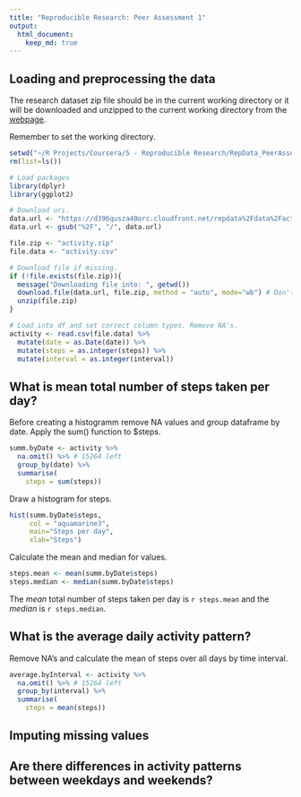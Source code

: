 ```yaml
---
title: "Reproducible Research: Peer Assessment 1"
output: 
  html_document:
    keep_md: true
---
```



## Loading and preprocessing the data

The research dataset zip file should be in the current working directory or it will be downloaded and unzipped to the current working directory from the [webpage][1].

Remember to set the working directory.

```r

setwd("~/R Projects/Coursera/5 - Reproducible Research/RepData_PeerAssessment1")
rm(list=ls())

# Load packages
library(dplyr)
library(ggplot2)

# Download uri.
data.url <- "https://d396qusza40orc.cloudfront.net/repdata%2Fdata%2Factivity.zip"
data.url <- gsub("%2F", "/", data.url)

file.zip <- "activity.zip"
file.data <- "activity.csv"

# Download file if missing.
if (!file.exists(file.zip)){
  message("Downloading file into: ", getwd())
  download.file(data.url, file.zip, method = "auto", mode="wb") # Don't use curl on Windows.
  unzip(file.zip)
}

# Load into df and set correct column types. Remove NA's.
activity <- read.csv(file.data) %>%
  mutate(date = as.Date(date)) %>%
  mutate(steps = as.integer(steps)) %>%
  mutate(interval = as.integer(interval))


```

## What is mean total number of steps taken per day?

Before creating a histogramm remove NA values and group dataframe by date. Apply
the sum() function to $steps.

```r
summ.byDate <- activity %>%
  na.omit() %>% # 15264 left
  group_by(date) %>%
  summarise(
    steps = sum(steps))

```

Draw a histogram for steps.

```r
hist(summ.byDate$steps,
     col = "aquamarine3",
     main="Steps per day",
     xlab="Steps")

```

Calculate the mean and median for values.

```r
steps.mean <- mean(summ.byDate$steps)
steps.median <- median(summ.byDate$steps)
```

The *mean* total number of steps taken per day is `r steps.mean` and the 
*median* is `r steps.median`.

## What is the average daily activity pattern?

Remove NA's and calculate the mean of steps over all days by time interval.

```r
average.byInterval <- activity %>%
  na.omit() %>% # 15264 left
  group_by(interval) %>%
  summarise(
    steps = mean(steps))
```


## Imputing missing values



## Are there differences in activity patterns between weekdays and weekends?



[1]: https://d396qusza40orc.cloudfront.net/repdata%2Fdata%2Factivity.zip
